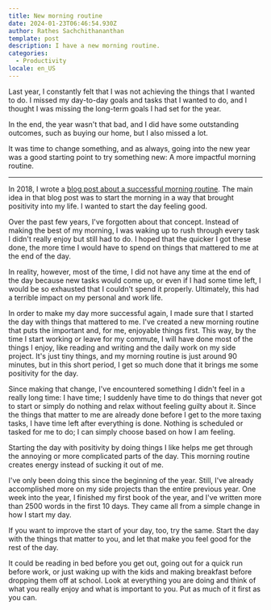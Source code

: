 ```yaml
---
title: New morning routine
date: 2024-01-23T06:46:54.930Z
author: Rathes Sachchithananthan
template: post
description: I have a new morning routine.
categories:
  - Productivity
locale: en_US
---
```


Last year, I constantly felt that I was not achieving the things that I wanted to do. I missed my day-to-day goals and tasks that I wanted to do, and I thought I was missing the long-term goals I had set for the year.

In the end, the year wasn't that bad, and I did have some outstanding outcomes, such as buying our home, but I also missed a lot.

It was time to change something, and as always, going into the new year was a good starting point to try something new: A more impactful morning routine.

---

In 2018, I wrote a [blog post about a successful morning routine](/blog/en/successful-morning-routines). The main idea in that blog post was to start the morning in a way that brought positivity into my life. I wanted to start the day feeling good.

Over the past few years, I've forgotten about that concept. Instead of making the best of my morning, I was waking up to rush through every task I didn't really enjoy but still had to do. I hoped that the quicker I got these done, the more time I would have to spend on things that mattered to me at the end of the day.

In reality, however, most of the time, I did not have any time at the end of the day because new tasks would come up, or even if I had some time left, I would be so exhausted that I couldn't spend it properly. Ultimately, this had a terrible impact on my personal and work life.

In order to make my day more successful again, I made sure that I started the day with things that mattered to me. I've created a new morning routine that puts the important and, for me, enjoyable things first. This way, by the time I start working or leave for my commute, I will have done most of the things I enjoy, like reading and writing and the daily work on my side project. It's just tiny things, and my morning routine is just around 90 minutes, but in this short period, I get so much done that it brings me some positivity for the day.

Since making that change, I've encountered something I didn't feel in a really long time: I have time; I suddenly have time to do things that never got to start or simply do nothing and relax without feeling guilty about it. Since the things that matter to me are already done before I get to the more taxing tasks, I have time left after everything is done. Nothing is scheduled or tasked for me to do; I can simply choose based on how I am feeling.

Starting the day with positivity by doing things I like helps me get through the annoying or more complicated parts of the day. This morning routine creates energy instead of sucking it out of me.

I've only been doing this since the beginning of the year. Still, I've already accomplished more on my side projects than the entire previous year. One week into the year, I finished my first book of the year, and I've written more than 2500 words in the first 10 days. They came all from a simple change in how I start my day.

If you want to improve the start of your day, too, try the same. Start the day with the things that matter to you, and let that make you feel good for the rest of the day.

It could be reading in bed before you get out, going out for a quick run before work, or just waking up with the kids and making breakfast before dropping them off at school. Look at everything you are doing and think of what you really enjoy and what is important to you. Put as much of it first as you can.